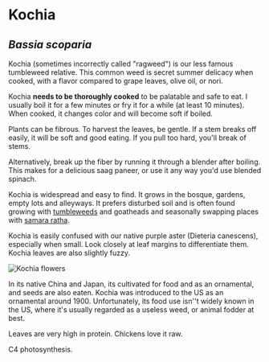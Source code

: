 # Kochia

## _Bassia scoparia_

Kochia (sometimes incorrectly called "ragweed") is our less famous tumbleweed relative. This common weed is secret summer delicacy when cooked, with a flavor compared to grape leaves, olive oil, or nori.

Kochia **needs to be thoroughly cooked** to be palatable and safe to eat. I usually boil it for a few minutes or fry it for a while (at least 10 minutes). When cooked, it changes color and will become soft if boiled.

Plants can be fibrous. To harvest the leaves, be gentle. If a stem breaks off easily, it will be soft and good eating. If you pull too hard, you'll break of stems.

Alternatively, break up the fiber by running it through a blender after boiling. This makes for a delicious saag paneer, or use it any way you'd use blended spinach.

Kochia is widespread and easy to find. It grows in the bosque, gardens, empty lots and alleyways. It prefers disturbed soil and is often found growing with [tumbleweeds](salsola) and goatheads and seasonally swapping places with [samara ratha](sisybrium).

Kochia is easily confused with our native purple aster (Dieteria canescens), especially when small. Look closely at leaf margins to differentiate them. Kochia leaves are also slightly fuzzy.

![Kochia flowers](/assets/bassia/img/flowers.jpg "Those tiny flowers along kochia stems release wind-borne pollen, ensuring the plant's genetic diversity. Unfortunately, some human immune systems don't appreciate it!")

In its native China and Japan, its cultivated for food and as an ornamental, and seeds are also eaten. Kochia was introduced to the US as an ornamental around 1900. Unfortunately, its food use isn''t widely known in the US, where it's usually regarded as a useless weed, or animal fodder at best.

Leaves are very high in protein. Chickens love it raw.

C4 photosynthesis.

